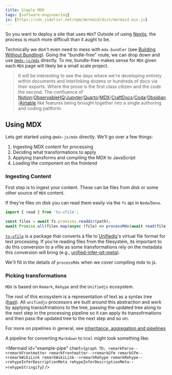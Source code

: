 ```yaml
---
title: Simple MDX
tags: [software-engineering]
js: [https://cdn.jsdelivr.net/npm/mermaid/dist/mermaid.min.js]
---
```



So you want to deploy a site that uses `MDX`? Outside of using [Nextjs](https://nextjs.org/docs/advanced-features/using-mdx), the process is much more difficult than it aught to be.

<center>
  <TwitterTweetEmbed tweetId={'1524057494829547521'} />
</center>

Technically we don't even need to mess with `mdx-bundler` (see [Building Without Bundling](./2022-05-12-skipping-the-bundling)). Going the "bundle-free" route, we can drop down and use [`@mdx-js/mdx`](https://github.com/mdx-js/mdx) directly. To me, bundle-free makes sense for `MDX` given each `MDX` page will likely be a small scale project.

> It will be interesting to see the days where we're developing entirely within documents and interlinking dozens or hundreds of docs via their exports. Where the prose is the first class citizen and the code the second. The confluence of [Notion](https://www.notion.so/)/[ObservableHQ](https://observablehq.com/)/[Jupyter](https://jupyter.org/)/[Quarto](https://quarto.org/)/[MDX](https://mdxjs.com/)/[CraftDocs](https://www.craft.do/)/[Coda](https://coda.io/)/[Obsidian](https://obsidian.md/)/[Airtable](https://www.airtable.com/) like features being brought together into a single authoring and coding paltform.

## Using MDX

Lets get started using `@mdx-js/mdx` directly. We'll go over a few things:

1. Ingesting MDX content for processing
2. Deciding what transformations to apply
3. Applying transforms and compiling the MDX to JavaScript
4. Loading the component on the frontend

### Ingesting Content

First step is to ingest your content. These can be files from disk or some other source of `MDX` content.

If they're files on disk you can read them easily via the `fs` api in `Node`/`Deno`.

```javascript
import { read } from 'to-vfile';

const files = await fs.promises.readdir(path);
await Promise.all(files.map(async (file) => processMdx(await read(file))));
```

[`to-vfile`](https://github.com/vfile/to-vfile) is a package that converts a file to [Unifiedjs](https://unifiedjs.com/)'s virtual file format for text processing. If you're reading files from the filesystem, its important to do this conversion to a vfile as some transformations rely on the metadata this conversion will bring (e.g., [unified-infer-git-meta](https://github.com/unifiedjs/unified-infer-git-meta)).

We'll fill in the details of `processMdx` when we cover compiling mdx to js.

### Picking transformations

`MDX` is based on `Remark`, `Rehype` and the `Unifiedjs` ecosystem.

The root of this ecosystem is a representation of text as a syntax tree ([hast](https://github.com/syntax-tree/hast)). All `unifiedjs` processors are built around this abstraction and work by applying transofrmations to the tree, passing the updated tree along to the next step in the processing pipeline so it can apply its transofrmations and then pass the updated tree to the next step and so on.

For more on pipelines in general, see [inheritance, aggregation and pipelines](/2013-07-30-Inheritance-Aggregation-and-Pipelines.html#pipelines)

A pipeline for converting `Markdown` to `html` might look something like:

<Mermaid id="example-pipe" chart={`
graph TD;
  remarkParse-->remarkFrontmatter
  remarkFrontmatter-->remarkGfm
  remarkGfm-->remarkWikiLink
  remarkWikiLink-->remarkRehype
  remarkRehype-->rehypeInferDescriptionMeta
  rehypeInferDescriptionMeta-->rehypeStringify
`} />

